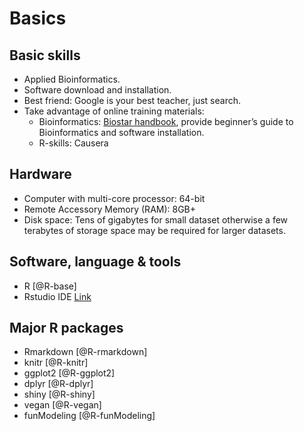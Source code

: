 # Basics {-}

## Basic skills {-}
* Applied Bioinformatics.
* Software download and installation. 
* Best friend: Google is your best teacher, just search.
* Take advantage of online training materials:
  * Bioinformatics: [Biostar handbook](https://read.biostarhandbook.com/), provide beginner's guide to Bioinformatics and software installation.
  * R-skills: Causera
  
## Hardware {-}  
* Computer with multi-core processor: 64-bit
* Remote Accessory Memory (RAM): 8GB+ 
* Disk space: Tens of gigabytes for small dataset otherwise a few terabytes of storage space may be required for larger datasets.

## Software, language & tools {-}
* R [@R-base]
* Rstudio IDE [Link](https://www.rstudio.com)

## Major R packages {-}
* Rmarkdown [@R-rmarkdown]
* knitr [@R-knitr]
* ggplot2 [@R-ggplot2]
* dplyr [@R-dplyr]
* shiny [@R-shiny]
* vegan [@R-vegan]
* funModeling [@R-funModeling]


 
